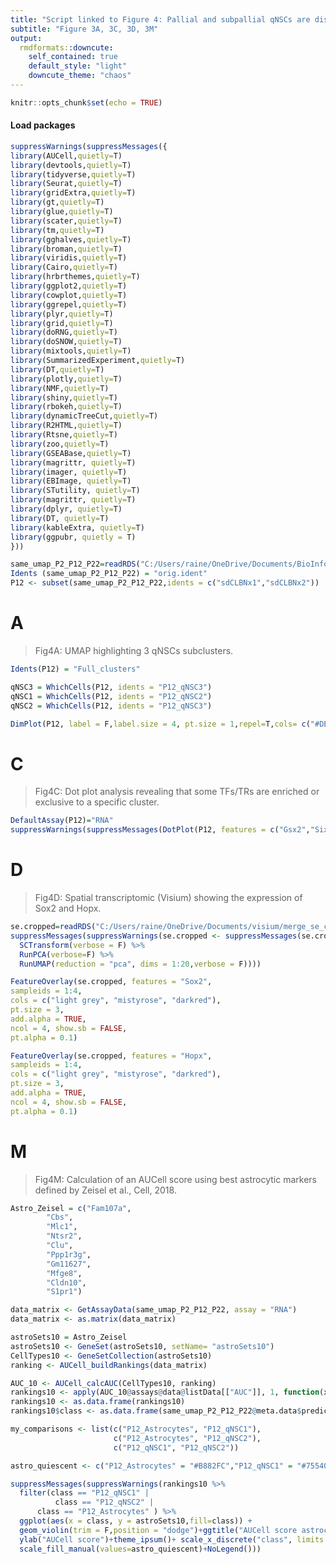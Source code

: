 ---
title: "Script linked to Figure 4: Pallial and subpallial qNSCs are distinguished by Hopx expression."
subtitle: "Figure 3A, 3C, 3D, 3M"
output:
  rmdformats::downcute:
    self_contained: true
    default_style: "light"
    downcute_theme: "chaos"
---

```{r setup, include=FALSE}
knitr::opts_chunk$set(echo = TRUE)
```

#### Load packages

```{r,warning=FALSE, include=T}
suppressWarnings(suppressMessages({
library(AUCell,quietly=T)
library(devtools,quietly=T)
library(tidyverse,quietly=T)
library(Seurat,quietly=T)
library(gridExtra,quietly=T)
library(gt,quietly=T)
library(glue,quietly=T)
library(scater,quietly=T)
library(tm,quietly=T)
library(gghalves,quietly=T)
library(broman,quietly=T)
library(viridis,quietly=T)
library(Cairo,quietly=T)
library(hrbrthemes,quietly=T)
library(ggplot2,quietly=T)
library(cowplot,quietly=T)
library(ggrepel,quietly=T)
library(plyr,quietly=T)
library(grid,quietly=T)
library(doRNG,quietly=T)
library(doSNOW,quietly=T)
library(mixtools,quietly=T)
library(SummarizedExperiment,quietly=T)
library(DT,quietly=T)
library(plotly,quietly=T)
library(NMF,quietly=T)
library(shiny,quietly=T)
library(rbokeh,quietly=T)
library(dynamicTreeCut,quietly=T)
library(R2HTML,quietly=T)
library(Rtsne,quietly=T)
library(zoo,quietly=T)
library(GSEABase,quietly=T)
library(magrittr, quietly=T)
library(imager, quietly=T)
library(EBImage, quietly=T)
library(STutility, quietly=T)
library(magrittr, quietly=T)
library(dplyr, quietly=T)
library(DT, quietly=T)
library(kableExtra, quietly=T)
library(ggpubr, quietly = T)
}))
```

```{r, warning=FALSE}
same_umap_P2_P12_P22=readRDS("C:/Users/raine/OneDrive/Documents/BioInfo/newdataset/same_umap_P2_P12_P22.rds")
Idents (same_umap_P2_P12_P22) = "orig.ident"
P12 <- subset(same_umap_P2_P12_P22,idents = c("sdCLBNx1","sdCLBNx2"))
```

# A

> Fig4A: UMAP highlighting 3 qNSCs subclusters.

```{r,fig.width=5,fig.height=4,fig.align="center"}
Idents(P12) = "Full_clusters"

qNSC3 = WhichCells(P12, idents = "P12_qNSC3")
qNSC1 = WhichCells(P12, idents = "P12_qNSC2")
qNSC2 = WhichCells(P12, idents = "P12_qNSC3")

DimPlot(P12, label = F,label.size = 4, pt.size = 1,repel=T,cols= c("#DEDEDE","#6F4D0F","#C59226","#EDC251","#DEDEDE","#DEDEDE","#DEDEDE","#DEDEDE","#DEDEDE","#DEDEDE","#DEDEDE","#DEDEDE","#DEDEDE","#DEDEDE","#DEDEDE","#DEDEDE"))+NoLegend()

```

# C

> Fig4C: Dot plot analysis revealing that some TFs/TRs are enriched or exclusive to a specific cluster.

```{r,fig.align="center"}
DefaultAssay(P12)="RNA"
suppressWarnings(suppressMessages(DotPlot(P12, features = c("Gsx2","Six3","Rorb","Eno1","Id4","Id3","Id2","Id1","Hopx","Fezf2","Dmrta2","Zic5","Tfap2c","Emx1"), idents = c("P12_qNSC1","P12_qNSC2","P12_qNSC3"), dot.scale = 10)+scale_colour_viridis(option="viridis")+theme_grey()+RotatedAxis()))
```

# D

> Fig4D: Spatial transcriptomic (Visium) showing the expression of Sox2 and Hopx.

```{r}
se.cropped=readRDS("C:/Users/raine/OneDrive/Documents/visium/merge_se_cropped.rds")
suppressMessages(suppressWarnings(se.cropped <- suppressMessages(se.cropped %>% 
  SCTransform(verbose = F) %>%
  RunPCA(verbose=F) %>%
  RunUMAP(reduction = "pca", dims = 1:20,verbose = F))))

```

```{r, fig.width=10, fig.height=3,fig.align="center"}

FeatureOverlay(se.cropped, features = "Sox2",
sampleids = 1:4,
cols = c("light grey", "mistyrose", "darkred"),
pt.size = 3,
add.alpha = TRUE,
ncol = 4, show.sb = FALSE,
pt.alpha = 0.1)

FeatureOverlay(se.cropped, features = "Hopx",
sampleids = 1:4,
cols = c("light grey", "mistyrose", "darkred"),
pt.size = 3,
add.alpha = TRUE,
ncol = 4, show.sb = FALSE,
pt.alpha = 0.1)

```

# M

> Fig4M: Calculation of an AUCell score using best astrocytic markers defined by Zeisel et al., Cell, 2018.

```{r,warning=FALSE,include=F}
Astro_Zeisel = c("Fam107a",
        "Cbs",
        "Mlc1",
        "Ntsr2",
        "Clu",
        "Ppp1r3g",
        "Gm11627",
        "Mfge8",
        "Cldn10",
        "S1pr1")

data_matrix <- GetAssayData(same_umap_P2_P12_P22, assay = "RNA")
data_matrix <- as.matrix(data_matrix)

astroSets10 = Astro_Zeisel
astroSets10 <- GeneSet(astroSets10, setName= "astroSets10")
CellTypes10 <- GeneSetCollection(astroSets10)
ranking <- AUCell_buildRankings(data_matrix)

AUC_10 <- AUCell_calcAUC(CellTypes10, ranking)
rankings10 <- apply(AUC_10@assays@data@listData[["AUC"]], 1, function(x) (x-min(x))/(max(x)-min(x))) 
rankings10 <- as.data.frame(rankings10)
rankings10$class <- as.data.frame(same_umap_P2_P12_P22@meta.data$predicted.fullcelltype, row.names = Cells(same_umap_P2_P12_P22))[row.names(rankings10),]
```
```{r,warning=FALSE,fig.align="center"}

my_comparisons <- list(c("P12_Astrocytes", "P12_qNSC1"), 
                       c("P12_Astrocytes", "P12_qNSC2"), 
                       c("P12_qNSC1", "P12_qNSC2"))

astro_quiescent <- c("P12_Astrocytes" = "#B882FC","P12_qNSC1" = "#75540D" , "P12_qNSC2"="#CB9B20")

suppressMessages(suppressWarnings(rankings10 %>%
  filter(class == "P12_qNSC1" |
          class == "P12_qNSC2" | 
      class == "P12_Astrocytes" ) %>%
  ggplot(aes(x = class, y = astroSets10,fill=class)) +
  geom_violin(trim = F,position = "dodge")+ggtitle("AUCell score astrocytes markers")+stat_compare_means(label="p.signif",comparisons = my_comparisons)+
  ylab("AUCell score")+theme_ipsum()+ scale_x_discrete("class", limits = c("P12_qNSC1", "P12_qNSC2","P12_Astrocytes"),labels=c("qNSC1","qNSC2","Astro"))+
  scale_fill_manual(values=astro_quiescent)+NoLegend()))

```
